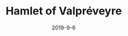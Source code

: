 ---
posttype: "photogrammetry"
title: "Hamlet of Valpréveyre"
path: "/hamlet-of-valpreveyre"
date: "2019-9-6"
cover: "./Valpreveyre.jpg"
tldr: ""
photocount: "646"
camera: "Parrot Anafi"
polycount: "130 000"
texture: "8192 x 8192"
processingsoftware: "Reality Capture"
sketchfablink: "https://sketchfab.com/3d-models/hamlet-of-valpreveyre-abries-queyras-france-a846e17adb64417bb28e4bebcb0e2a84"
---